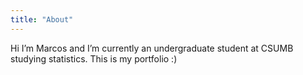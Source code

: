 ```yaml
---
title: "About"
---
```


Hi I'm Marcos and I'm currently an undergraduate student at CSUMB studying statistics. This is my portfolio :)
